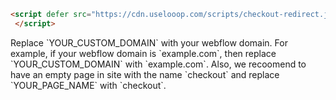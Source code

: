 ```html
<script defer src="https://cdn.uselooop.com/scripts/checkout-redirect.js" domain="YOUR_CUSTOM_DOMAIN" page="YOUR_PAGE_NAME">
 </script>
```

<Note>
Replace `YOUR_CUSTOM_DOMAIN` with your webflow domain. For example, if your webflow domain is `example.com`, then replace `YOUR_CUSTOM_DOMAIN` with `example.com`. Also, we recoomend to have an empty page in site with the name `checkout` and replace `YOUR_PAGE_NAME` with `checkout`.
</Note>